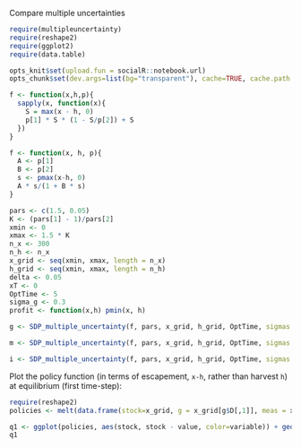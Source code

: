 Compare multiple uncertainties

  
```r
require(multipleuncertainty)
require(reshape2)
require(ggplot2)
require(data.table)
````

```r
opts_knit$set(upload.fun = socialR::notebook.url)
opts_chunk$set(dev.args=list(bg="transparent"), cache=TRUE, cache.path = "Sethi_Figure3/")
```

``` r
f <- function(x,h,p){
  sapply(x, function(x){
  	S = max(x - h, 0)
  	p[1] * S * (1 - S/p[2]) + S
  })
}
````

``` r
f <- function(x, h, p){
  A <- p[1] 
  B <- p[2] 
  s <- pmax(x-h, 0)
  A * s/(1 + B * s)
}
```

```r
pars <- c(1.5, 0.05)
K <- (pars[1] - 1)/pars[2]
xmin <- 0
xmax <- 1.5 * K
n_x <- 300
n_h <- n_x
x_grid <- seq(xmin, xmax, length = n_x)  
h_grid <- seq(xmin, xmax, length = n_h)
delta <- 0.05
xT <- 0
OptTime <- 5
sigma_g <- 0.3
profit <- function(x,h) pmin(x, h)
````



```r
g <- SDP_multiple_uncertainty(f, pars, x_grid, h_grid, OptTime, sigmas = c(sigma_g=sigma_g, sigma_m=0, sigma_i=0), pdfn=pdfn)
```

```r
m <- SDP_multiple_uncertainty(f, pars, x_grid, h_grid, OptTime, sigmas = c(sigma_g=0.03, sigma_m=0.3, sigma_i=0), pdfn=pdfn)  
```

```r
i <- SDP_multiple_uncertainty(f, pars, x_grid, h_grid, OptTime, sigmas = c(sigma_g=0.03, sigma_m=0, sigma_i=0.3), pdfn=pdfn)  
```

Plot the policy function (in terms of escapement, `x-h`, rather than harvest `h`) at equilibrium (first time-step):

```r
require(reshape2)
policies <- melt(data.frame(stock=x_grid, g = x_grid[g$D[,1]], meas = x_grid[m$D[,1]], imp = x_grid[i$D[,1]]), id="stock")
```

```r
q1 <- ggplot(policies, aes(stock, stock - value, color=variable)) + geom_point() + xlab("stock size") + ylab("escapement") 
q1
```

